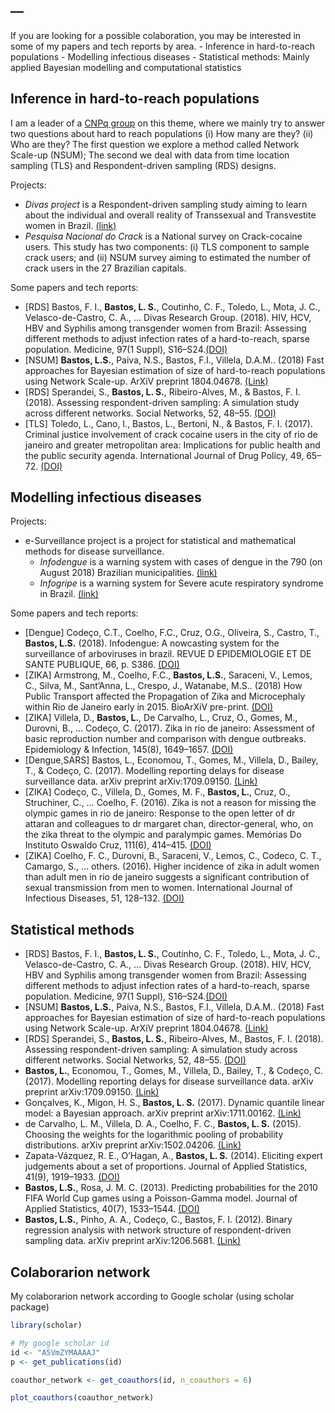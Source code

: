 ---
---

<link rel="stylesheet" href="styles.css" type="text/css">


If you are looking for a possible colaboration, you may be interested in some of my papers and tech reports by area.
- Inference in hard-to-reach populations
- Modelling infectious diseases
- Statistical methods: Mainly applied Bayesian modelling and computational statistics 

## Inference in hard-to-reach populations

I am a leader of a [CNPq group](http://dgp.cnpq.br/dgp/espelhogrupo/9202942352902061) on this theme, where we mainly try to answer two questions about hard to reach populations (i) How many are they? (ii) Who are they? The first question we explore a method called Network Scale-up (NSUM); The second we deal with data from time location sampling (TLS) and Respondent-driven sampling (RDS) designs.

Projects:

- *Divas project* is a Respondent-driven sampling study aiming to learn about the individual and overall reality of Transsexual and Transvestite women in Brazil. [(link)](https://www.nudhes.com/divas)
- *Pesquisa Nacional do Crack* is a National survey on Crack-cocaine users. This study has two components: (i) TLS component to sample crack users; and (ii) NSUM survey aiming to estimated the number of crack users in the 27 Brazilian capitals.

Some papers and tech reports:

- [RDS] Bastos, F. I., **Bastos, L. S.**, Coutinho, C. F., Toledo, L., Mota, J. C., Velasco-de-Castro, C. A., … Divas Research Group. (2018). HIV, HCV, HBV and Syphilis among transgender women from Brazil: Assessing different methods to adjust infection rates of a hard-to-reach, sparse population. Medicine, 97(1 Suppl), S16–S24.[(DOI)](https://doi.org/10.1097/md.0000000000009447) 
- [NSUM] **Bastos, L.S.**, Paiva, N.S., Bastos, F.I., Villela, D.A.M.. (2018) Fast approaches for Bayesian estimation of size of hard-to-reach populations using Network Scale-up. ArXiV preprint 1804.04678. [(Link)](http://arxiv.org/abs/1804.04678)
- [RDS] Sperandei, S., **Bastos, L. S.**, Ribeiro-Alves, M., & Bastos, F. I. (2018). Assessing respondent-driven sampling: A simulation study across different networks. Social Networks, 52, 48–55. [(DOI)](https://doi.org/10.1016/j.socnet.2017.05.004)
- [TLS] Toledo, L., Cano, I., Bastos, L., Bertoni, N., & Bastos, F. I. (2017). Criminal justice involvement of crack cocaine users in the city of rio de janeiro and greater metropolitan area: Implications for public health and the public security agenda. International Journal of Drug Policy, 49, 65–72. [(DOI)](https://doi.org/10.1016/j.drugpo.2017.07.034)

## Modelling infectious diseases 

Projects:

- e-Surveillance project is a project for statistical and mathematical methods for disease surveillance. 
    - *Infodengue* is a warning system with cases of dengue in the 790 (on August 2018) Brazilian municipalities. [(link)](https://info.dengue.mat.br/)
    - *Infogripe* is a warning system for Severe acute respiratory syndrome in Brazil. [(link)](http://info.gripe.fiocruz.br/) 

Some papers and tech reports:

- [Dengue] Codeço, C.T., Coelho, F.C., Cruz, O.G., Oliveira, S., Castro, T., **Bastos, L.S.** (2018). Infodengue: A nowcasting system for the surveillance of arboviruses in brazil. REVUE D EPIDEMIOLOGIE ET DE SANTE PUBLIQUE, 66, p. S386. [(DOI)](https://doi.org/10.1016/j.respe.2018.05.408)
- [ZIKA] Armstrong, M., Coelho, F.C., **Bastos, L.S.**, Saraceni, V., Lemos, C., Silva, M., Sant'Anna, L., Crespo, J., Watanabe, M.S.. (2018) How Public Transport affected the Propagation of Zika and Microcephaly within Rio de Janeiro early in 2015. BioArXiV pre-print.  [(DOI)](https://doi.org/10.1101/345454) 
- [ZIKA] Villela, D., **Bastos, L.**, De Carvalho, L., Cruz, O., Gomes, M., Durovni, B., … Codeço, C. (2017). Zika in rio de janeiro: Assessment of basic reproduction number and comparison with dengue outbreaks. Epidemiology & Infection, 145(8), 1649–1657. [(DOI)](https://doi.org/10.1017/s0950268817000358)
- [Dengue,SARS] Bastos, L., Economou, T., Gomes, M., Villela, D., Bailey, T., & Codeço, C. (2017). Modelling reporting delays for disease surveillance data. arXiv preprint arXiv:1709.09150. [(Link)](http://arxiv.org/abs/1709.09150)
- [ZIKA] Codeço, C., Villela, D., Gomes, M. F., **Bastos, L.**, Cruz, O., Struchiner, C., … Coelho, F. (2016). Zika is not a reason for missing the olympic games in rio de janeiro: Response to the open letter of dr attaran and colleagues to dr margaret chan, director-general, who, on the zika threat to the olympic and paralympic games. Memórias Do Instituto Oswaldo Cruz, 111(6), 414–415. [(DOI)](https://doi.org/10.1590/0074-02760160003)
- [ZIKA] Coelho, F. C., Durovni, B., Saraceni, V., Lemos, C., Codeco, C. T., Camargo, S., … others. (2016). Higher incidence of zika in adult women than adult men in rio de janeiro suggests a significant contribution of sexual transmission from men to women. International Journal of Infectious Diseases, 51, 128–132. [(DOI)](https://doi.org/10.1016/j.ijid.2016.08.023)

## Statistical methods

- [RDS] Bastos, F. I., **Bastos, L. S.**, Coutinho, C. F., Toledo, L., Mota, J. C., Velasco-de-Castro, C. A., … Divas Research Group. (2018). HIV, HCV, HBV and Syphilis among transgender women from Brazil: Assessing different methods to adjust infection rates of a hard-to-reach, sparse population. Medicine, 97(1 Suppl), S16–S24.[(DOI)](https://doi.org/10.1097/md.0000000000009447) 
- [NSUM] **Bastos, L.S.**, Paiva, N.S., Bastos, F.I., Villela, D.A.M.. (2018) Fast approaches for Bayesian estimation of size of hard-to-reach populations using Network Scale-up. ArXiV preprint 1804.04678. [(Link)](http://arxiv.org/abs/1804.04678)
- [RDS] Sperandei, S., **Bastos, L. S.**, Ribeiro-Alves, M., Bastos, F. I. (2018). Assessing respondent-driven sampling: A simulation study across different networks. Social Networks, 52, 48–55. [(DOI)](https://doi.org/10.1016/j.socnet.2017.05.004)
- **Bastos, L.**, Economou, T., Gomes, M., Villela, D., Bailey, T., & Codeço, C. (2017). Modelling reporting delays for disease surveillance data. arXiv preprint arXiv:1709.09150. [(Link)](http://arxiv.org/abs/1709.09150)
- Gonçalves, K., Migon, H. S., **Bastos, L. S.** (2017). Dynamic quantile linear model: a Bayesian approach. arXiv preprint arXiv:1711.00162. [(Link)](http://arxiv.org/abs/1711.00162)
- de Carvalho, L. M., Villela, D. A., Coelho, F. C., **Bastos, L. S.** (2015). Choosing the weights for the logarithmic pooling of probability distributions. arXiv preprint arXiv:1502.04206. [(Link)](http://arxiv.org/abs/1502.04206)
- Zapata-Vázquez, R. E., O'Hagan, A.,  **Bastos, L. S.** (2014). Eliciting expert judgements about a set of proportions. Journal of Applied Statistics, 41(9), 1919–1933. [(DOI)](https://doi.org/10.1080/02664763.2014.898131)
- **Bastos, L.S.**, Rosa, J. M. C. (2013). Predicting probabilities for the 2010 FIFA World Cup games using a Poisson-Gamma model. Journal of Applied Statistics, 40(7), 1533–1544. [(DOI)](https://doi.org/10.1080/02664763.2013.788619)
- **Bastos, L.S.**, Pinho, A. A., Codeço, C., Bastos, F. I. (2012). Binary regression analysis with network structure of respondent-driven sampling data. arXiv preprint arXiv:1206.5681. [(Link)](http://arxiv.org/abs/1206.5681)

## Colaborarion network

My colaborarion network according to Google scholar (using scholar package)

```r
library(scholar)

# My google scholar id
id <- "A5VmZYMAAAAJ"
p <- get_publications(id)

coauthor_network <- get_coauthors(id, n_coauthors = 6)

plot_coauthors(coauthor_network)
```